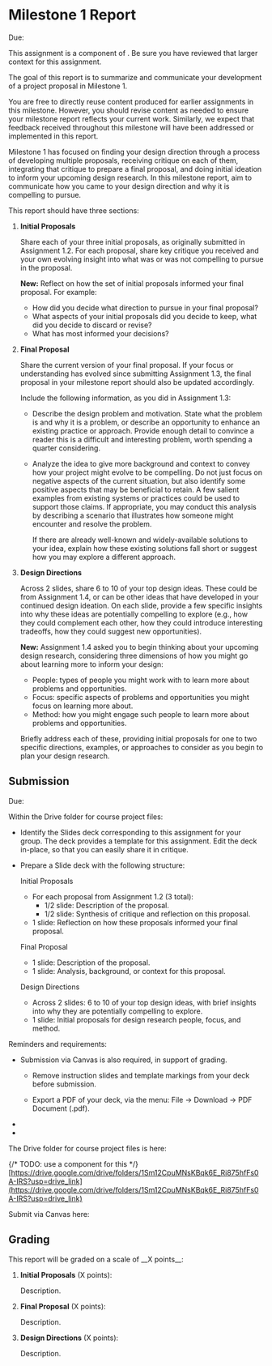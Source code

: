 
# Milestone 1 Report

<UnderDevelopment display={true} />

Due: <AssignmentDueDateTime assignmentKey={calendarData.assignments.milestone_1_report} />

This assignment is a component of <SiteLink linkKey={SiteLinks.milestone_1_top}/>.
Be sure you have reviewed that larger context for this assignment.

The goal of this report is to summarize and communicate your development of a project proposal in Milestone 1.

You are free to directly reuse content produced for earlier assignments in this milestone.
However, you should revise content as needed to ensure your milestone report reflects your current work.
Similarly, we expect that feedback received throughout this milestone will have been addressed or implemented in this report.

Milestone 1 has focused on finding your design direction through a process of
developing multiple proposals,
receiving critique on each of them,
integrating that critique to prepare a final proposal,
and doing initial ideation to inform your upcoming design research.
In this milestone report, aim to communicate how you came to your design direction and why it is compelling to pursue.

This report should have three sections:

1. __Initial Proposals__

   Share each of your three initial proposals,
   as originally submitted in Assignment 1.2.
   For each proposal, share key critique you received
   and your own evolving insight into what was or was not compelling to pursue in the proposal.

   **New:** Reflect on how the set of initial proposals informed your final proposal. For example:

   - How did you decide what direction to pursue in your final proposal?
   - What aspects of your initial proposals did you decide to keep,
     what did you decide to discard or revise?
   - What has most informed your decisions?

2. __Final Proposal__

   Share the current version of your final proposal.
   If your focus or understanding has evolved since submitting Assignment 1.3,
   the final proposal in your milestone report should also be updated accordingly.

   Include the following information, as you did in Assignment 1.3:

   - Describe the design problem and motivation.
     State what the problem is and why it is a problem, or describe an opportunity to enhance an existing practice or approach.
     Provide enough detail to convince a reader this is a difficult and interesting problem, worth spending a quarter considering.

   - Analyze the idea to give more background and context to convey how your project might evolve to be compelling.
     Do not just focus on negative aspects of the current situation, but also identify some positive aspects that may be beneficial to retain.
     A few salient examples from existing systems or practices could be used to support those claims.
     If appropriate, you may conduct this analysis by describing a scenario that illustrates how someone might encounter and resolve the problem.

     If there are already well-known and widely-available solutions to your idea,
     explain how these existing solutions fall short or suggest how you may explore a different approach.

3. __Design Directions__

   Across 2 slides, share 6 to 10 of your top design ideas.
   These could be from Assignment 1.4,
   or can be other ideas that have developed in your continued design ideation.
   On each slide, provide a few specific insights into why these ideas are potentially compelling to explore
   (e.g., how they could complement each other,
   how they could introduce interesting tradeoffs,
   how they could suggest new opportunities).

   **New:** Assignment 1.4 asked you to begin thinking about your upcoming design research,
   considering three dimensions of how you might go about learning more to inform your design:

   - People: types of people you might work with to learn more about problems and opportunities.
   - Focus: specific aspects of problems and opportunities you might focus on learning more about.
   - Method: how you might engage such people to learn more about problems and opportunities.

   Briefly address each of these,
   providing initial proposals for one to two specific directions, examples, or approaches
   to consider as you begin to plan your design research.

## Submission

Due: <AssignmentDueDateTime assignmentKey={calendarData.assignments.milestone_1_report} />

Within the Drive folder for course project files:

- Identify the Slides deck corresponding to this assignment for your group.
  The deck provides a template for this assignment.
  Edit the deck in-place, so that you can easily share it in critique.

- Prepare a Slide deck with the following structure:

  Initial Proposals
    - For each proposal from Assignment 1.2 (3 total):
      - 1/2 slide: Description of the proposal.
      - 1/2 slide: Synthesis of critique and reflection on this proposal.
    - 1 slide: Reflection on how these proposals informed your final proposal.

  Final Proposal
    - 1 slide: Description of the proposal.
    - 1 slide: Analysis, background, or context for this proposal.

  Design Directions
    - Across 2 slides: 6 to 10 of your top design ideas,
      with brief insights into why they are potentially compelling to explore.
    - 1 slide: Initial proposals for design research people, focus, and method.

Reminders and requirements:

- Submission via Canvas is also required, in support of grading.
  - Remove instruction slides and template markings from your deck before submission.

  - Export a PDF of your deck, via the menu: File -> Download -> PDF Document (.pdf).

- <GroupAssignment />
- <ContributionStatementReference />

The Drive folder for course project files is here:

{/* TODO: use a component for this */}
[https://drive.google.com/drive/folders/1Sm12CpuMNsKBqk6E_Ri875hfFs0A-IRS?usp=drive_link](https://drive.google.com/drive/folders/1Sm12CpuMNsKBqk6E_Ri875hfFs0A-IRS?usp=drive_link)

Submit via Canvas here:

<AssignmentSubmitCanvasLink assignmentKey={calendarData.assignments.milestone_1_report} />

## Grading

<TBD outerComponent="div">
This report will be graded on a scale of __X points__:

1. __Initial Proposals__ (X points):

   Description.

2. __Final Proposal__ (X points):
   
   Description.

3. __Design Directions__ (X points):

   Description.
</TBD>